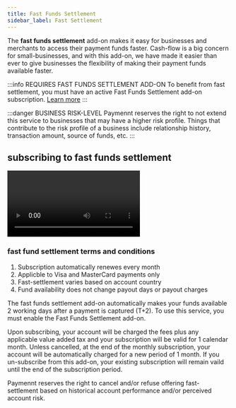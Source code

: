 ```yaml
---
title: Fast Funds Settlement
sidebar_label: Fast Settlement
---
```


The **fast funds settlement** add-on makes it easy for businesses and merchants to access their payment funds faster. Cash-flow is a big concern for small-businesses, and with this add-on, we have made it easier than ever to give businesses the flexibility of making their payment funds available faster.

:::info REQUIRES FAST FUNDS SETTLEMENT ADD-ON
To benefit from fast settlement, you must have an active Fast Funds Settlement add-on subscription. [Learn more](/guides/manage/add-ons/manage)
:::

:::danger BUSINESS RISK-LEVEL
Paymennt reserves the right to not extend this service to businesses that may have a higher risk profile. Things that contribute to the risk profile of a business include relationship history, transaction amount, source of funds, etc.
:::

## subscribing to fast funds settlement
<div class="row">
  <div class="col col--12">
    <Video
      url="LwXejca82Pc"
      title="fast settlement add-on - paymennt.com">
    </Video>
  </div>
</div>

### fast fund settlement terms and conditions

1. Subscription automatically renewes every month
2. Applicble to Visa and MasterCard payments only
3. Fast-settlement varies based on account country
4. Fund availability does not change payout days or payout charges

The fast funds settlement add-on automatically makes your funds available 2 working days after a payment is captured (T+2). To use this service, you must enable the Fast Funds Settlement add-on.

Upon subscribing, your account will be charged the fees plus any applicable value added tax and your subscription will be valid for 1 calendar month. Unless cancelled, at the end of the monthly subscription, your account will be automatically charged for a new period of 1 month. If you un-subscribe from this add-on, your existing subscription will remain vaild until the end of the subscription period.

Paymennt reserves the right to cancel and/or refuse offering fast-settlement based on historical account performance and/or perceived account risk.
